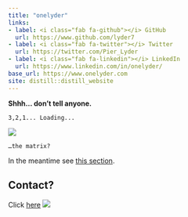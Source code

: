 ```yaml
---
title: "onelyder"
links:
- label: <i class="fab fa-github"></i> GitHub
  url: https://www.github.com/lyder7
- label: <i class="fab fa-twitter"></i> Twitter
  url: https://twitter.com/Pier_Lyder
- label: <i class="fab fa-linkedin"></i> LinkedIn
  url: https://www.linkedin.com/in/onelyder/
base_url: https://www.onelyder.com
site: distill::distill_website
---
```


**Shhh... don't tell anyone.**

`3,2,1... Loading...`

![](images/png/analytics-g0e4d234f7_640.png)

`…the matrix?`

In the meantime see [this section](https://onelyder.com/blog.html).

## Contact?

Click [here](https://onelyder.com/about.html) ![](images/png/programming.png)
